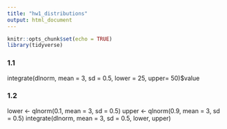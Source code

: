 ```yaml
---
title: "hw1_distributions"
output: html_document
---
```


```r
knitr::opts_chunk$set(echo = TRUE)
library(tidyverse)
```

### 1.1 
integrate(dlnorm, mean = 3, sd = 0.5, lower = 25, upper= 50)$value


### 1.2
lower <- qlnorm(0.1, mean = 3, sd = 0.5)
upper <- qlnorm(0.9, mean = 3, sd = 0.5)
integrate(dlnorm, mean = 3, sd = 0.5, lower, upper)

